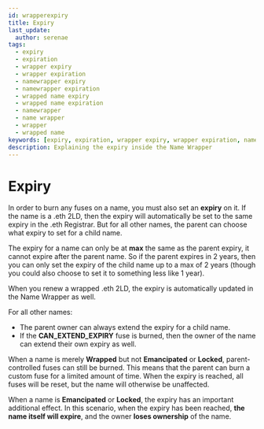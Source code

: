 ```yaml
---
id: wrapperexpiry
title: Expiry
last_update:
  author: serenae
tags:
  - expiry
  - expiration
  - wrapper expiry
  - wrapper expiration
  - namewrapper expiry
  - namewrapper expiration
  - wrapped name expiry
  - wrapped name expiration
  - namewrapper
  - name wrapper
  - wrapper
  - wrapped name
keywords: [expiry, expiration, wrapper expiry, wrapper expiration, namewrapper expiry, namewrapper expiration, wrapped name expiry, wrapped name expiration, namewrapper, name wrapper, wrapper, wrapped name]
description: Explaining the expiry inside the Name Wrapper
---
```


# Expiry

In order to burn any fuses on a name, you must also set an **expiry** on it. If the name is a .eth 2LD, then the expiry will automatically be set to the same expiry in the .eth Registrar. But for all other names, the parent can choose what expiry to set for a child name.

The expiry for a name can only be at **max** the same as the parent expiry, it cannot expire after the parent name. So if the parent expires in 2 years, then you can only set the expiry of the child name up to a max of 2 years (though you could also choose to set it to something less like 1 year).

When you renew a wrapped .eth 2LD, the expiry is automatically updated in the Name Wrapper as well.

For all other names:
* The parent owner can always extend the expiry for a child name.
* If the **CAN_EXTEND_EXPIRY** fuse is burned, then the owner of the name can extend their own expiry as well.

When a name is merely **Wrapped** but not **Emancipated** or **Locked**, parent-controlled fuses can still be burned. This means that the parent can burn a custom fuse for a limited amount of time. When the expiry is reached, all fuses will be reset, but the name will otherwise be unaffected.

When a name is **Emancipated** or **Locked**, the expiry has an important additional effect. In this scenario, when the expiry has been reached, **the name itself will expire**, and the owner **loses ownership** of the name.
